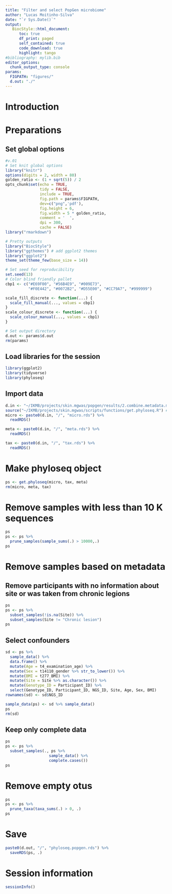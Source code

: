```yaml
---
title: "Filter and select PopGen microbiome"
author: "Lucas Moitinho-Silva"
date: "`r Sys.Date()`"
output:
   BiocStyle::html_document:
      toc: true
      df_print: paged
      self_contained: true
      code_download: true
      highlight: tango
#bibliography: mylib.bib
editor_options:
  chunk_output_type: console
params:
  FIGPATH: "figures/"
  d.out: "./"
---
```



# Introduction


# Preparations

## Set global options

```r
#v.01
# Set knit global options
library("knitr")
options(digits = 2, width = 80)
golden_ratio <- (1 + sqrt(5)) / 2
opts_chunk$set(echo = TRUE,
               tidy = FALSE,
               include = TRUE,
               fig.path = params$FIGPATH,
               dev=c("png",'pdf'),
               fig.height = 6,
               fig.width = 5 * golden_ratio,
               comment = '  ',
               dpi = 300,
               cache = FALSE)
library("rmarkdown")

# Pretty outputs
library("BiocStyle")
library("ggthemes") # add ggplot2 themes
library("ggplot2")
theme_set(theme_few(base_size = 14))

# Set seed for reproducibility
set.seed(13)
# Color blind friendly pallet
cbp1 <- c("#E69F00", "#56B4E9", "#009E73",
          "#F0E442", "#0072B2", "#D55E00", "#CC79A7", "#999999")

scale_fill_discrete <- function(...) {
  scale_fill_manual(..., values = cbp1)
}
scale_colour_discrete <- function(...) {
  scale_colour_manual(..., values = cbp1)
}

# Set output directory
d.out <- params$d.out
rm(params)
```


## Load libraries for the session

```r
library(ggplot2)
library(tidyverse)
library(phyloseq)
```

## Import data
```r
d.in <- "~/IKMB/projects/skin.mgwas/popgen/results/2.combine.metadata.microbiome"
source("~/IKMB/projects/skin.mgwas/scripts/functions/get.phyloseq.R") #load function to convert my files to phyloseq
micro <- paste0(d.in, "/", "micro.rds") %>% 
  readRDS()

meta <- paste0(d.in, "/", "meta.rds") %>% 
  readRDS()  

tax <- paste0(d.in, "/", "tax.rds") %>% 
  readRDS()  
```


# Make phyloseq object
```r
ps <- get.phyloseq(micro, tax, meta)
rm(micro, meta, tax)
```

# Remove samples with less than 10 K sequences
```r
ps
ps <- ps %>% 
  prune_samples(sample_sums(.) > 10000,.) 
ps
```

# Remove samples based on metadata

## Remove participants with no information about site or was taken from chronic legions

```r
ps
ps <- ps %>% 
  subset_samples(!is.na(Site)) %>% 
  subset_samples(Site != "Chronic lesion") 
ps
```

## Select confounders

```r
sd <- ps %>% 
  sample_data() %>% 
  data.frame() %>% 
  mutate(Age = t4_examination_age) %>% 
  mutate(Sex = t14110_gender %>% str_to_lower()) %>% 
  mutate(BMI = t277_BMI) %>% 
  mutate(Site = Site %>% as.character()) %>%
  mutate(Genotype_ID = Participant_ID) %>% 
  select(Genotype_ID, Participant_ID, NGS_ID, Site, Age, Sex, BMI)
rownames(sd) <- sd$NGS_ID

sample_data(ps) <- sd %>% sample_data()
ps
rm(sd)
```

## Keep only complete data

```r
ps
ps <- ps %>% 
  subset_samples(., ps %>% 
                   sample_data() %>% 
                   complete.cases())
ps  
```


# Remove empty otus

```r
ps
ps <- ps %>% 
  prune_taxa(taxa_sums(.) > 0, .)
ps
```



# Save

```r
paste0(d.out, "/", "phyloseq.popgen.rds") %>% 
  saveRDS(ps, .)
```

# Session information

```r
sessionInfo()
```

